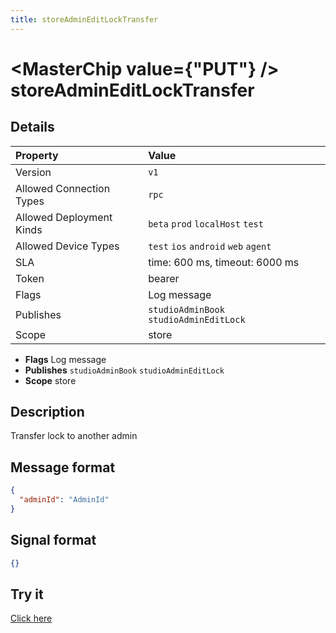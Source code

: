 ```yaml
---
title: storeAdminEditLockTransfer
---
```



# <MasterChip value={"PUT"} /> storeAdminEditLockTransfer

## Details

| Property | Value | 
| :--- | :--- | 
| Version | `v1` |
| Allowed Connection Types | `rpc`  |
| Allowed Deployment Kinds | `beta` `prod` `localHost` `test`  |
| Allowed Device Types | `test` `ios` `android` `web` `agent`  |
| SLA | time: 600 ms, timeout: 6000 ms |
| Token | bearer |
| Flags | Log message |
| Publishes | `studioAdminBook` `studioAdminEditLock`  |
| Scope | store |


- **Flags** Log message
- **Publishes** `studioAdminBook` `studioAdminEditLock` 
- **Scope** store


## Description

Transfer lock to another admin

## Message format

```json
{
  "adminId": "AdminId"
}
```

## Signal format

```json
{}
```

## Try it

[Click here](https://web.neome.ai/api?path=store_store_storeAdminEditLockTransfer)

